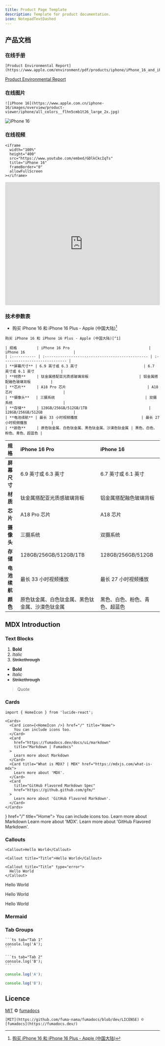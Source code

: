 ```yaml
---
title: Product Page Template
description: Template for product documentation.
icon: NotepadTextDashed
---
```


## 产品文档

### 在线手册

```mdx
[Product Environmental Report](https://www.apple.com/environment/pdf/products/iphone/iPhone_16_and_iPhone_16_Plus_PER_Sept2024.pdf)
```

[Product Environmental Report](https://www.apple.com/environment/pdf/products/iphone/iPhone_16_and_iPhone_16_Plus_PER_Sept2024.pdf)

### 在线图片

```mdx
![iPhone 16](https://www.apple.com.cn/iphone-16/images/overview/product-viewer/iphone/all_colors__flhn5cmb1t26_large_2x.jpg)
```

![iPhone 16](https://www.apple.com.cn/iphone-16/images/overview/product-viewer/iphone/all_colors__flhn5cmb1t26_large_2x.jpg)

### 在线视频

```mdx
<iframe
  width="100%"
  height="400"
  src="https://www.youtube.com/embed/GDlkCkcIqTs"
  title="iPhone 16"
  frameBorder="0"
  allowFullScreen
></iframe>
```

<iframe
  width="100%"
  height="400"
  src="https://www.youtube.com/embed/GDlkCkcIqTs"
  title="iPhone 16"
  frameBorder="0"
  allowFullScreen
></iframe>

### 技术参数表

- 购买 iPhone 16 和 iPhone 16 Plus - Apple (中国大陆)[^1]

```mdx
购买 iPhone 16 和 iPhone 16 Plus - Apple (中国大陆)[^1]
```

```mdx
| 规格         | iPhone 16 Pro                                    | iPhone 16                      |
| :----------- | :----------------------------------------------- | :----------------------------- |
| **屏幕尺寸** | 6.9 英寸或 6.3 英寸                              | 6.7 英寸或 6.1 英寸            |
| **材质**     | 钛金属搭配亚光质感玻璃背板                       | 铝金属搭配融色玻璃背板         |
| **芯片**     | A18 Pro 芯片                                     | A18 芯片                       |
| **摄像头**   | 三摄系统                                         | 双摄系统                       |
| **存储**     | 128GB/256GB/512GB/1TB                            | 128GB/256GB/512GB              |
| **电池续航** | 最长 33 小时视频播放                             | 最长 27 小时视频播放           |
| **颜色**     | 原色钛金属、白色钛金属、黑色钛金属、沙漠色钛金属 | 黑色、白色、粉色、青色、超蓝色 |
```

| 规格         | iPhone 16 Pro                                    | iPhone 16                      |
| :----------- | :----------------------------------------------- | :----------------------------- |
| **屏幕尺寸** | 6.9 英寸或 6.3 英寸                              | 6.7 英寸或 6.1 英寸            |
| **材质**     | 钛金属搭配亚光质感玻璃背板                       | 铝金属搭配融色玻璃背板         |
| **芯片**     | A18 Pro 芯片                                     | A18 芯片                       |
| **摄像头**   | 三摄系统                                         | 双摄系统                       |
| **存储**     | 128GB/256GB/512GB/1TB                            | 128GB/256GB/512GB              |
| **电池续航** | 最长 33 小时视频播放                             | 最长 27 小时视频播放           |
| **颜色**     | 原色钛金属、白色钛金属、黑色钛金属、沙漠色钛金属 | 黑色、白色、粉色、青色、超蓝色 |

## MDX Introduction

### Text Blocks

1. **Bold**
2. _Italic_
3. ~~Strikethrough~~

- **Bold**
- _Italic_
- ~~Strikethrough~~

> Quote

### Cards

```mdx
import { HomeIcon } from 'lucide-react';

<Cards>
  <Card icon={<HomeIcon />} href="/" title="Home">
    You can include icons too.
  </Card>
  <Card
    href="https://fumadocs.dev/docs/ui/markdown"
    title="Markdown | Fumadocs"
  >
    Learn more about Markdown
  </Card>
  <Card title="What is MDX? | MDX" href="https://mdxjs.com/what-is-mdx">
    Learn more about 'MDX'.
  </Card>
  <Card
    title="GitHub Flavored Markdown Spec"
    href="https://github.github.com/gfm/"
  >
    Learn more about 'GitHub Flavored Markdown'.
  </Card>
</Cards>
```


<Cards>
  <Card icon={<HomeIcon />} href="/" title="Home">
    You can include icons too.
  </Card>
  <Card
    href="https://fumadocs.dev/docs/ui/markdown"
    title="Markdown | Fumadocs"
  >
    Learn more about Markdown
  </Card>
  <Card title="What is MDX? | MDX" href="https://mdxjs.com/what-is-mdx">
    Learn more about 'MDX'.
  </Card>
  <Card
    title="GitHub Flavored Markdown Spec"
    href="https://github.github.com/gfm/"
  >
    Learn more about 'GitHub Flavored Markdown'.
  </Card>
</Cards>

### Callouts

```mdx
<Callout>Hello World</Callout>

<Callout title="Title">Hello World</Callout>

<Callout title="Title" type="error">
  Hello World
</Callout>
```

<Callout>Hello World</Callout>

<Callout title="Title">Hello World</Callout>

<Callout title="Title" type="error">
  Hello World
</Callout>

### Mermaid

<Mermaid
  chart="
graph TD;
subgraph AA [Consumers]
A[Mobile app];
B[Web app];
C[Node.js client];
end
subgraph BB [Services]
E[REST API];
F[GraphQL API];
G[SOAP API];
end
Z[GraphQL API];
A --> Z;
B --> Z;
C --> Z;
Z --> E;
Z --> F;
Z --> G;"
/>

### Tab Groups

````mdx
```ts tab="Tab 1"
console.log('A');
```

```ts tab="Tab 2"
console.log('B');
```
````

```ts tab="Tab 1"
console.log('A');
```

```ts tab="Tab 2"
console.log('B');
```

## Licence

[MIT](https://github.com/fuma-nama/fumadocs/blob/dev/LICENSE) © [fumadocs](https://fumadocs.dev/)

```mdx
[MIT](https://github.com/fuma-nama/fumadocs/blob/dev/LICENSE) © [fumadocs](https://fumadocs.dev/)
```

[^1]: [购买 iPhone 16 和 iPhone 16 Plus - Apple (中国大陆)](https://www.apple.com.cn/shop/buy-iphone/iphone-16)
